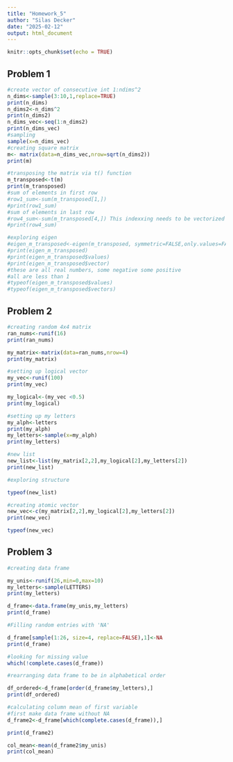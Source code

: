 ---
title: "Homework_5"
author: "Silas Decker"
date: "2025-02-12"
output: html_document
---

```{r setup, include=FALSE}
knitr::opts_chunk$set(echo = TRUE)
```



## **Problem 1**

```{r}
#create vector of consecutive int 1:ndims^2
n_dims<-sample(3:10,1,replace=TRUE)
print(n_dims)
n_dims2<-n_dims^2
print(n_dims2)
n_dims_vec<-seq(1:n_dims2)
print(n_dims_vec)
#sampling 
sample(x=n_dims_vec)
#creating square matrix
m<- matrix(data=n_dims_vec,nrow=sqrt(n_dims2))
print(m)

#transposing the matrix via t() function 
m_transposed<-t(m)
print(m_transposed)
#sum of elements in first row
#row1_sum<-sum(m_transposed[1,])
#print(row1_sum)
#sum of elements in last row 
#row4_sum<-sum(m_transposed[4,]) This indexxing needs to be vectorized
#print(row4_sum)

#exploring eigen
#eigen_m_transposed<-eigen(m_transposed, symmetric=FALSE,only.values=FALSE)
#print(eigen_m_transposed)
#print(eigen_m_transposed$values)
#print(eigen_m_transposed$vector)
#these are all real numbers, some negative some positive 
#all are less than 1
#typeof(eigen_m_transposed$values)
#typeof(eigen_m_transposed$vectors)


```

## **Problem 2**

```{r}
#creating random 4x4 matrix 
ran_nums<-runif(16)
print(ran_nums)

my_matrix<-matrix(data=ran_nums,nrow=4)
print(my_matrix)

#setting up logical vector 
my_vec<-runif(100)
print(my_vec)

my_logical<-(my_vec <0.5)
print(my_logical)

#setting up my letters
my_alph<-letters
print(my_alph)
my_letters<-sample(x=my_alph)
print(my_letters)

#new list 
new_list<-list(my_matrix[2,2],my_logical[2],my_letters[2])
print(new_list)

#exploring structure 

typeof(new_list)

#creating atomic vector 
new_vec<-c(my_matrix[2,2],my_logical[2],my_letters[2])
print(new_vec)

typeof(new_vec)

```
## **Problem 3**

```{r}
#creating data frame 

my_unis<-runif(26,min=0,max=10)
my_letters<-sample(LETTERS)
print(my_letters)

d_frame<-data.frame(my_unis,my_letters)
print(d_frame)

#Filling random entries with 'NA'

d_frame[sample(1:26, size=4, replace=FALSE),1]<-NA
print(d_frame)

#looking for missing value 
which(!complete.cases(d_frame))

#rearranging data frame to be in alphabetical order 

df_ordered<-d_frame[order(d_frame$my_letters),]
print(df_ordered)

#calculating column mean of first variable
#first make data frame without NA 
d_frame2<-d_frame[which(complete.cases(d_frame)),]

print(d_frame2)

col_mean<-mean(d_frame2$my_unis)
print(col_mean)


```
